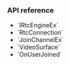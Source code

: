 <PlatformWrapper platform="unity">

### API reference

- <Link to="{{global.API_REF_UNITY_ROOT}}/class_irtcengineex.html#class_irtcengineex">`IRtcEngineEx`</Link>
- <Link to="{{global.API_REF_UNITY_ROOT}}/class_rtcconnection.html">`RtcConnection`</Link>
- <Link to="{{global.API_REF_UNITY_ROOT}}/class_irtcengineex.html#api_irtcengineex_joinchannelex">`JoinChannelEx`</Link>
- <Link to="{{global.API_REF_UNITY_ROOT}}/class_videosurface.html#class_videosurface">`VideoSurface`</Link>
- <Link to="{{global.API_REF_UNITY_ROOT}}/class_irtcengineeventhandler.html#callback_irtcengineeventhandler_onuserjoined">`OnUserJoined`</Link>

</PlatformWrapper>